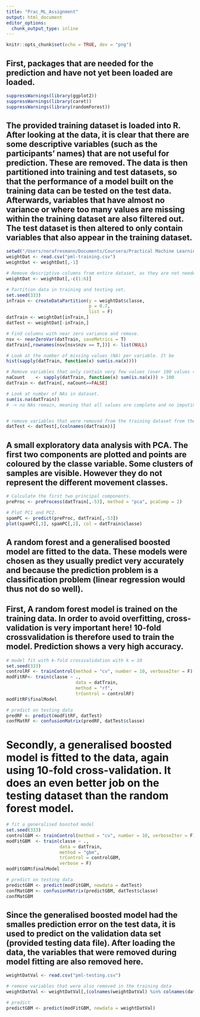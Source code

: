 ```yaml
---
title: "Prac_ML_Assignment"
output: html_document
editor_options: 
  chunk_output_type: inline
---
```


```r
knitr::opts_chunk$set(echo = TRUE, dev = "png")
```

## First, packages that are needed for the prediction and have not yet been loaded are loaded.

```r
suppressWarnings(library(ggplot2))
suppressWarnings(library(caret))
suppressWarnings(library(randomForest))
```

## The provided training dataset is loaded into R. After looking at the data, it is clear that there are some descriptive variables (such as the participants' names) that are not useful for prediction. These are removed. The data is then partitioned into training and test datasets, so that the performance of a model built on the training data can be tested on the test data. Afterwards, variables that have almost no variance or where too many values are missing within the training dataset are also filtered out. The test dataset is then altered to only contain variables that also appear in the training dataset.

```r

setwd("/Users/norafresmann/Documents/Coursera/Practical Machine Learning/Week4/Project")
weightDat <- read.csv("pml-training.csv")
weightDat <- weightDat[,-1]

# Remove descriptive columns from entire dataset, as they are not needed for prediction.
weightDat <- weightDat[,-c(1:6)]

# Partition data in training and testing set.
set.seed(333)
inTrain <- createDataPartition(y = weightDat$classe,
                               p = 0.7,
                               list = F)
datTrain <- weightDat[inTrain,]
datTest <- weightDat[-inTrain,]

# Find columns with near zero variance and remove.
nsv <- nearZeroVar(datTrain, saveMetrics = T)
datTrain[,rownames(nsv[nsv$nzv == T,])] <- list(NULL)

# Look at the number of missing values (NA) per variable. It be
hist(sapply(datTrain, function(x) sum(is.na(x))))

# Remove variables that only contain very few values (over 100 values = NA).
naCount    <- sapply(datTrain, function(x) sum(is.na(x))) > 100
datTrain <- datTrain[, naCount==FALSE]

# Look at number of NAs in dataset.
sum(is.na(datTrain))
# -> no NAs remain, meaning that all values are complete and no imputing of values is needed


# remove variables that were removed from the training dataset from the test dataset
datTest <- datTest[,(colnames(datTrain))]

```

## A small exploratory data analysis with PCA. The first two components are plotted and points are coloured by the classe variable. Some clusters of samples are visible. However they do not represent the different movement classes.

```r

# Calculate the first two principal components.
preProc <- preProcess(datTrain[,-53], method = "pca", pcaComp = 2)

# Plot PC1 and PC2.
spamPC <- predict(preProc, datTrain[,-53])
plot(spamPC[,1], spamPC[,2], col = datTrain$classe)

```

## A random forest and a generalised boosted model are fitted to the data. These models were chosen as they usually predict very accurately and because the prediction problem is a classification problem (linear regression would thus not do so well).
## First, A random forest model is trained on the training data. In order to avoid overfitting, cross-validation is very important here! 10-fold crossvalidation is therefore used to train the model. Prediction shows a very high accuracy.

```r

# model fit with k-fold crossvalidation with k = 10
set.seed(333)
controlRF <- trainControl(method = "cv", number = 10, verboseIter = F)
modFitRF<- train(classe ~ .,
                          data = datTrain,
                          method = "rf",
                          trControl = controlRF)
modFitRF$finalModel

# predict on testing data
predRF <- predict(modFitRF, datTest)
confMatRF <- confusionMatrix(predRF, datTest$classe)

```

# Secondly, a generalised boosted model is fitted to the data, again using 10-fold cross-validation. It does an even better job on the testing dataset than the random forest model.

```r

# fit a generalised boosted model
set.seed(333)
controlGBM <- trainControl(method = "cv", number = 10, verboseIter = F)
modFitGBM  <- train(classe ~ .,
                    data = datTrain,
                    method = "gbm",
                    trControl = controlGBM,
                    verbose = F)
modFitGBM$finalModel

# predict on testing data
predictGBM <- predict(modFitGBM, newdata = datTest)
confMatGBM <- confusionMatrix(predictGBM, datTest$classe)
confMatGBM

```

## Since the generalised boosted model had the smalles prediction error on the test data, it is used to predict on the validation data set (provided testing data file). After loading the data, the variables that were removed during model fitting are also removed here.

```r

weightDatVal <- read.csv("pml-testing.csv")

# remove variables that were also removed in the training data
weightDatVal <- weightDatVal[,(colnames(weightDatVal) %in% colnames(datTrain))]

# predict
predictGBM <- predict(modFitGBM, newdata = weightDatVal)


```

